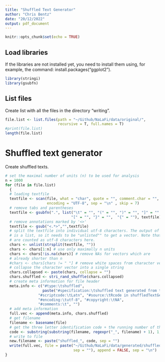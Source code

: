 ```yaml
---
title: "Shuffled Text Generator"
author: "Chris Bentz"
date: "20/12/2022"
output: pdf_document
---
```


```r
knitr::opts_chunk$set(echo = TRUE)
```

## Load libraries
If the libraries are not installed yet, you need to install them using, for example, the command: install.packages("ggplot2"). 
```r
library(stringi)
library(gsubfn)
```

## List files
Create list with all the files in the directory "writing". 
```r
file.list <- list.files(path = "~/Github/NaLaFi/data/original/", 
                        recursive = T, full.names = T)
#print(file.list)
length(file.list)
```

# Shuffled text generator
Create shuffled texts.
```r
# set the maximal number of units (n) to be used for analysis
n = 1000
for (file in file.list)
  {
  # loading textfile
  textfile <- scan(file, what = "char", quote = "", comment.char = "", 
                   encoding = "UTF-8", sep = "\n" , skip = 7)
  # remove tabs and parentheses
  textfile <- gsubfn(".", list("\t" = "", "(" = "", ")" = "", "]" = "",
                              "[" = "", "}" = "",  "{" = ""), textfile)
  # remove annotations marked by '<>'
  textfile <- gsub("<.*>","",textfile) 
  # split the textfile into individual utf-8 characters. The output of strsplit() 
  # is a list, so it needs to be "unlisted"" to get a vector. Note that white spaces  
  # are counted as utf-8 characters here.
  chars <- unlist(strsplit(textfile, ""))
  chars <- chars[1:n] # use only maximally n units
  chars <- chars[!is.na(chars)] # remove NAs for vectors which are 
  # already shorter than n
  #chars <- chars[chars != " "] # remove white spaces from character vector
  # collapse the character vector into a single string
  chars.collapsed <- paste(chars, collapse = "")
  chars.shuffled <- stri_rand_shuffle(chars.collapsed)
  # create meta information for file header
  meta.info <- c("#type:\tshuffled", 
                 paste("#specification:\tshuffled text generated from text", basename(file)),
               "#scriptcode:\tLatn", "#source:\tRcode in shuffledTextGenerator.Rmd",
               "#encoding:\tutf-8", "#copyright:\tNA", 
               "#comments:\t", "")
  # add meta information
  full.vec <- append(meta.info, chars.shuffled)
  # get filename
  filename <- basename(file)
  # get the three letter identification code + the running number of the original
  code <- substring(substring(filename, regexpr("_", filename) + 1), 1, 8)
  # write to file
  new.filename <- paste("shuffled_", code, sep = "")
  write(full.vec, file = paste("~/Github/NaLaFi/data/generated/shuffled/", new.filename, 
                               sep = ""), append = FALSE, sep = "\n")
}
```

